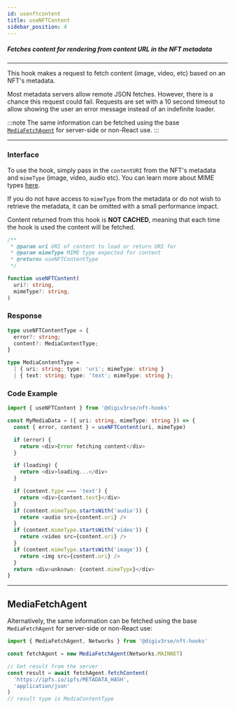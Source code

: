 ```yaml
---
id: usenftcontent
title: useNFTContent
sidebar_position: 4
---
```


##### Fetches content for rendering from content URL in the NFT metadata

---

This hook makes a request to fetch content (image, video, etc) based on an NFT's metadata.

Most metadata servers allow remote JSON fetches. However, there is a chance this request could fail. 
Requests are set with a 10 second timeout to allow showing the user
an error message instead of an indefinite loader.

:::note 
The same information can be fetched using the base [`MediaFetchAgent`](./usenftcontent#mediafetchagent) for server-side or non-React use. 
:::

---

### Interface

To use the hook, simply pass in the `contentURI` from the NFT's metadata and `mimeType` (image, video, audio etc).
You can learn more about MIME types [here](https://developer.mozilla.org/en-US/docs/Web/HTTP/Basics_of_HTTP/MIME_types).

If you do not have access to `mimeType` from the metadata or do not wish to retrieve the metadata, it
can be omitted with a small performance impact.

Content returned from this hook is **NOT CACHED**, meaning that each time the hook is used the content will be fetched.

```ts
/**
 * @param uri URI of content to load or return URI for
 * @param mimeType MIME type expected for content
 * @returns useNFTContentType
 */

function useNFTContent(
  uri?: string,
  mimeType?: string,
)
```

### Response 

```ts
type useNFTContentType = {
  error?: string;
  content?: MediaContentType;
}

type MediaContentType =
  | { uri: string; type: 'uri'; mimeType: string }
  | { text: string; type: 'text'; mimeType: string };
```

### Code Example 

```typescript
import { useNFTContent } from '@digiv3rse/nft-hooks'

const MyMediaData = ({ uri: string, mimeType: string }) => {
  const { error, content } = useNFTContent(uri, mimeType)

  if (error) {
    return <div>Error fetching content</div>
  }

  if (loading) {
    return <div>loading...</div>
  }

  if (content.type === 'text') {
    return <div>{content.text}</div>
  }
  if (content.mimeType.startsWith('audio')) {
    return <audio src={content.uri} />
  }
  if (content.mimeType.startsWith('video')) {
    return <video src={content.uri} />
  }
  if (content.mimeType.startsWith('image')) {
    return <img src={content.uri} />
  }
  return <div>unknown: {content.mimeType}</div>
}
```

---

## MediaFetchAgent

Alternatively, the same information can be fetched using the base `MediaFetchAgent` for server-side or non-React use:

```typescript
import { MediaFetchAgent, Networks } from '@digiv3rse/nft-hooks'

const fetchAgent = new MediaFetchAgent(Networks.MAINNET)

// Get result from the server
const result = await fetchAgent.fetchContent(
  'https://ipfs.io/ipfs/METADATA_HASH',
  'application/json'
)
// result type is MediaContentType
```
<br/> 
